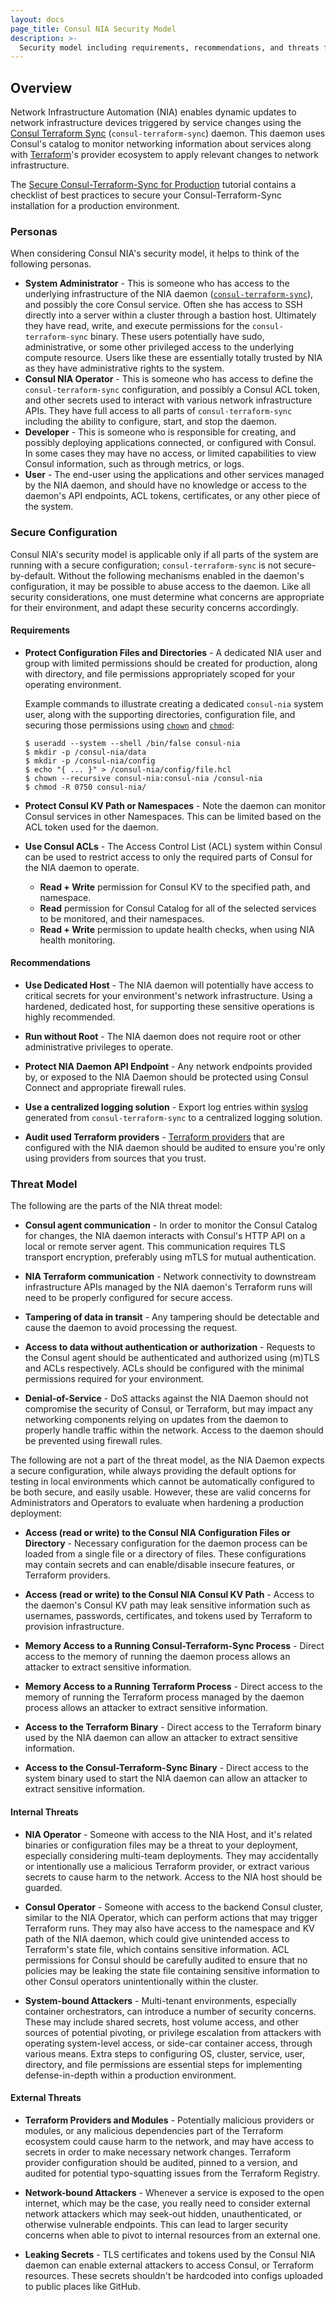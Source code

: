 ```yaml
---
layout: docs
page_title: Consul NIA Security Model
description: >-
  Security model including requirements, recommendations, and threats for Consul Network Infrastructure Automation (NIA).
---
```


## Overview

Network Infrastructure Automation (NIA) enables dynamic updates to network infrastructure devices triggered by service changes using the [Consul Terraform Sync](https://github.com/hashicorp/consul-terraform-sync) (`consul-terraform-sync`) daemon. This daemon uses Consul's catalog to monitor networking information about services along with [Terraform](https://www.terraform.io/)'s provider ecosystem to apply relevant changes to network infrastructure.

The [Secure Consul-Terraform-Sync for Production](/consul/tutorials/network-infrastructure-automation/consul-terraform-sync-secure?utm_source=docs) 
tutorial contains a checklist of best practices to secure your 
Consul-Terraform-Sync installation for a production environment.

### Personas

When considering Consul NIA's security model, it helps to think of the following personas.

- **System Administrator** - This is someone who has access to the underlying infrastructure of the
  NIA daemon ([`consul-terraform-sync`](https://github.com/hashicorp/consul-terraform-sync)), and possibly the core Consul service. Often she has access to SSH directly
  into a server within a cluster through a bastion host. Ultimately they have read, write, and
  execute permissions for the `consul-terraform-sync` binary. These users potentially have sudo,
  administrative, or some other privileged access to the underlying compute resource. Users like
  these are essentially totally trusted by NIA as they have administrative rights to the system.
- **Consul NIA Operator** - This is someone who has access
  to define the `consul-terraform-sync` configuration, and possibly a Consul ACL token, and other secrets used to interact with various network infrastructure APIs. They have full access to all parts of `consul-terraform-sync` including the ability to configure, start, and stop the daemon.
- **Developer** - This is someone who is responsible for creating, and possibly deploying applications
  connected, or configured with Consul. In some cases they may have no access, or limited capabilities
  to view Consul information, such as through metrics, or logs.
- **User** - The end-user using the applications and other services managed by the NIA daemon, and should
  have no knowledge or access to the daemon's API endpoints, ACL tokens, certificates, or any other
  piece of the system.

### Secure Configuration

Consul NIA's security model is applicable only if all parts of the system are running with a secure
configuration; `consul-terraform-sync` is not secure-by-default. Without the following mechanisms enabled in the
daemon's configuration, it may be possible to abuse access to the daemon. Like all security
considerations, one must determine what concerns are appropriate for their environment, and adapt these
security concerns accordingly.

#### Requirements

- **Protect Configuration Files and Directories** - A dedicated NIA user and group with limited
  permissions should be created for production, along with directory, and file permissions appropriately
  scoped for your operating environment.

  Example commands to illustrate creating a dedicated `consul-nia` system user, along with the supporting
  directories, configuration file, and securing those permissions using
  [`chown`](https://en.wikipedia.org/wiki/Chown) and [`chmod`](https://en.wikipedia.org/wiki/Chmod):

  ```shell-session
  $ useradd --system --shell /bin/false consul-nia
  $ mkdir -p /consul-nia/data
  $ mkdir -p /consul-nia/config
  $ echo "{ ... }" > /consul-nia/config/file.hcl
  $ chown --recursive consul-nia:consul-nia /consul-nia
  $ chmod -R 0750 consul-nia/
  ```

- **Protect Consul KV Path or Namespaces** - Note the daemon can monitor Consul services in other Namespaces.
  This can be limited based on the ACL token used for the daemon.

- **Use Consul ACLs** - The Access Control List (ACL) system within Consul can be used to restrict access to
  only the required parts of Consul for the NIA daemon to operate.
  - **Read + Write** permission for Consul KV to the specified path, and namespace.
  - **Read** permission for Consul Catalog for all of the selected services to be monitored, and their namespaces.
  - **Read + Write** permission to update health checks, when using NIA health monitoring.

#### Recommendations

- **Use Dedicated Host** - The NIA daemon will potentially have access to critical secrets for your environment's
  network infrastructure. Using a hardened, dedicated host, for supporting these sensitive operations is highly recommended.

- **Run without Root** - The NIA daemon does not require root or other administrative privileges to operate.

- **Protect NIA Daemon API Endpoint** - Any network endpoints provided by, or exposed to the NIA Daemon should be
  protected using Consul Connect and appropriate firewall rules.

- **Use a centralized logging solution** - Export log entries within [syslog](https://en.wikipedia.org/wiki/Syslog)
  generated from `consul-terraform-sync` to a centralized logging solution.

- **Audit used Terraform providers** - [Terraform providers](https://www.terraform.io/docs/providers/index.html) that
  are configured with the NIA daemon should be audited to ensure you're only using providers from sources that
  you trust.

### Threat Model

The following are the parts of the NIA threat model:

- **Consul agent communication** - In order to monitor the Consul Catalog for changes, the NIA daemon interacts with
  Consul's HTTP API on a local or remote server agent. This communication requires TLS transport encryption, preferably
  using mTLS for mutual authentication.

- **NIA Terraform communication** - Network connectivity to downstream infrastructure APIs managed by the NIA daemon's
  Terraform runs will need to be properly configured for secure access.

- **Tampering of data in transit** - Any tampering should be detectable and cause the daemon to avoid processing the
  request.

- **Access to data without authentication or authorization** - Requests to the Consul agent should be authenticated and
  authorized using (m)TLS and ACLs respectively. ACLs should be configured with the minimal permissions required for
  your environment.

- **Denial-of-Service** - DoS attacks against the NIA Daemon should not compromise the security of Consul, or Terraform,
  but may impact any networking components relying on updates from the daemon to properly handle traffic within the
  network. Access to the daemon should be prevented using firewall rules.

The following are not a part of the threat model, as the NIA Daemon expects a secure configuration, while always
providing the default options for testing in local environments which cannot be automatically configured to be both
secure, and easily usable. However, these are valid concerns for Administrators and Operators to evaluate when hardening
a production deployment:

- **Access (read or write) to the Consul NIA Configuration Files or Directory** - Necessary configuration for the daemon
  process can be loaded from a single file or a directory of files. These configurations may contain secrets and can
  enable/disable insecure features, or Terraform providers.

- **Access (read or write) to the Consul NIA Consul KV Path** - Access to the daemon's Consul KV path may leak sensitive
  information such as usernames, passwords, certificates, and tokens used by Terraform to provision infrastructure.

- **Memory Access to a Running Consul-Terraform-Sync Process** - Direct access to the memory of running the daemon process
  allows an attacker to extract sensitive information.

- **Memory Access to a Running Terraform Process** - Direct access to the memory of running the Terraform process
  managed by the daemon process allows an attacker to extract sensitive information.

- **Access to the Terraform Binary** - Direct access to the Terraform binary used by the NIA daemon can allow an
  attacker to extract sensitive information.

- **Access to the Consul-Terraform-Sync Binary** - Direct access to the system binary used to start the NIA daemon can allow
  an attacker to extract sensitive information.

#### Internal Threats

- **NIA Operator** - Someone with access to the NIA Host, and it's related binaries or configuration files may be a
  threat to your deployment, especially considering multi-team deployments. They may accidentally or intentionally use a
  malicious Terraform provider, or extract various secrets to cause harm to the network. Access to the NIA host should
  be guarded.

- **Consul Operator** - Someone with access to the backend Consul cluster, similar to the NIA Operator, which can
  perform actions that may trigger Terraform runs. They may also have access to the namespace and KV path of the NIA
  daemon, which could give unintended access to Terraform's state file, which contains sensitive information. ACL
  permissions for Consul should be carefully audited to ensure that no policies may be leaking the state file containing
  sensitive information to other Consul operators unintentionally within the cluster.

- **System-bound Attackers** - Multi-tenant environments, especially container orchestrators, can introduce a number of
  security concerns. These may include shared secrets, host volume access, and other sources of potential pivoting, or
  privilege escalation from attackers with operating system-level access, or side-car container access, through various
  means. Extra steps to configuring OS, cluster, service, user, directory, and file permissions are essential steps for
  implementing defense-in-depth within a production environment.

#### External Threats

- **Terraform Providers and Modules** - Potentially malicious providers or modules, or any malicious dependencies part
  of the Terraform ecosystem could cause harm to the network, and may have access to secrets in order to make necessary
  network changes. Terraform provider configuration should be audited, pinned to a version, and audited for potential
  typo-squatting issues from the Terraform Registry.

- **Network-bound Attackers** - Whenever a service is exposed to the open internet, which may be the case, you really
  need to consider external network attackers which may seek-out hidden, unauthenticated, or otherwise vulnerable
  endpoints. This can lead to larger security concerns when able to pivot to internal resources from an external one.

- **Leaking Secrets** - TLS certificates and tokens used by the Consul NIA daemon can enable external attackers to
  access Consul, or Terraform resources. These secrets shouldn't be hardcoded into configs uploaded to public
  places like GitHub.
